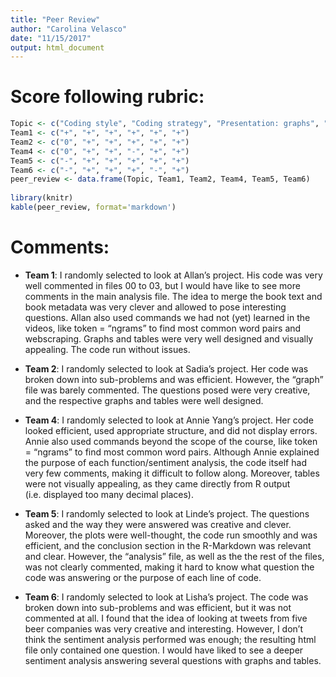 ```yaml
---
title: "Peer Review"
author: "Carolina Velasco"
date: "11/15/2017"
output: html_document
---
```


# Score following rubric:
```r
Topic <- c("Coding style", "Coding strategy", "Presentation: graphs", "Presentation: tables", "Achievement, mastery, cleverness, creativity", "Ease of access for instructure, compliance with conventions")
Team1 <- c("+", "+", "+", "+", "+", "+")
Team2 <- c("0", "+", "+", "+", "+", "+")
Team4 <- c("0", "+", "+", "-", "+", "+")
Team5 <- c("-", "+", "+", "+", "+", "+")
Team6 <- c("-", "+", "+", "+", "-", "+")
peer_review <- data.frame(Topic, Team1, Team2, Team4, Team5, Team6)
  
library(knitr)
kable(peer_review, format='markdown')
```


# Comments: 
- **Team 1**: I randomly selected to look at Allan's project. His code was very well commented in files 00 to 03, but I would have like to see more comments in the main analysis file. The idea to merge the book text and book metadata was very clever and allowed to pose interesting questions. Allan also used commands we had not (yet) learned in the videos, like token = "ngrams" to find most common word pairs and webscraping. Graphs and tables were very well designed and visually appealing. The code run without issues. 

- **Team 2**: I randomly selected to look at Sadia's project. Her code was broken down into sub-problems and was efficient. However, the "graph" file was barely commented. The questions posed were very creative, and the respective graphs and tables were well designed. 

- **Team 4**: I randomly selected to look at Annie Yang's project. Her code looked efficient, used appropriate structure, and did not display errors. Annie also used commands beyond the scope of the course, like token = "ngrams" to find most common word pairs. Although Annie explained the purpose of each function/sentiment analysis, the code itself had very few comments, making it difficult to follow along. Moreover, tables were not visually appealing, as they came directly from R output (i.e. displayed too many decimal places). 

- **Team 5**: I randomly selected to look at Linde's project. The questions asked and the way they were answered was creative and clever. Moreover, the plots were well-thought, the code run smoothly and was efficient, and the conclusion section in the R-Markdown was relevant and clear. However, the "analysis" file, as well as the the rest of the files, was not clearly commented, making it hard to know what question the code was answering or the purpose of each line of code. 

- **Team 6**: I randomly selected to look at Lisha's project. The code was broken down into sub-problems and was efficient, but it was not commented at all. I found that the idea of looking at tweets from five beer companies was very creative and interesting. However, I don't think the sentiment analysis performed was enough; the resulting html file only contained one question. I would have liked to see a deeper sentiment analysis answering several questions with graphs and tables. 


